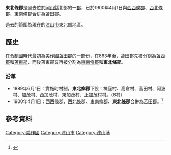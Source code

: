 {{日本郡 (廢除)
| 郡 = 東北條郡
| 日文原名 = 東北条郡
| 平假名 = とうほくじょうぐん
| 羅馬字拼音 = Tōhokujō-gun
| 地圖 = 
| 廢除時間 = 1900年4月1日
| 廢除理由 = 合併
| 廢除時處置 = [[西西條郡|西西條郡]]、[[西北條郡|西北條郡]]、[[東南條郡|東南條郡]]、'''東北條郡''' → [[苫田郡|苫田郡]]
| 現在郡 = 津山市
| 都道府縣 = 岡山縣
| 編號 = 
| 町 = 
| 村 = 8
| 經度 = 
| 緯度 = 
| 註記 = 
|}}
'''東北條郡'''是過去位於[[岡山縣|岡山縣]]北部的一[[郡|郡]]，已於1900年4月1日與[[西西條郡|西西條郡]]、[[西北條郡|西北條郡]]、[[東南條郡|東南條郡]]合併為[[苫田郡|苫田郡]]。

過去的範圍為現在的[[津山市|津山市]]東北部地區。

==歷史==
在[[令制國|令制國]]時代最初為[[美作國|美作國]][[苫田郡|苫田郡]]的一部份，在863年後，苫田郡先被分割為[[苫西郡|苫西郡]]和[[苫東郡|苫東郡]]，而後苫東郡又再被分割為[[東南條郡|東南條郡]]和'''東北條郡'''。

===沿革===
* 1889年6月1日：實施町村制，'''東北條郡'''下設：神庭村、高倉村、高田村、阿波村、加茂村、西加茂村、東加茂村、上加茂村村。（8村）
* 1900年4月1日：[[西西條郡|西西條郡]]、[[西北條郡|西北條郡]]、[[東南條郡|東南條郡]]、'''東北條郡'''合併為[[苫田郡|苫田郡]]。<ref>{{Cite web| url=http://www.tt.rim.or.jp/~ishato/tiri/huken/k-tyugok.htm| title=府県の変遷（中国地方）| work=Bonvenon al la Hejmpaĝo de ISSIE| language=ja| accessdate=2020-03-07| archive-date=2020-10-01| archive-url=https://web.archive.org/web/20201001113758/http://www.tt.rim.or.jp/~ishato/tiri/huken/k-tyugok.htm| dead-url=no}}</ref>

==參考資料==
{{reflist}}

{{吉備四國的郡}}

[[Category:美作國|Category:美作國]]
[[Category:津山市|Category:津山市]]
[[Category:津山藩|Category:津山藩]]